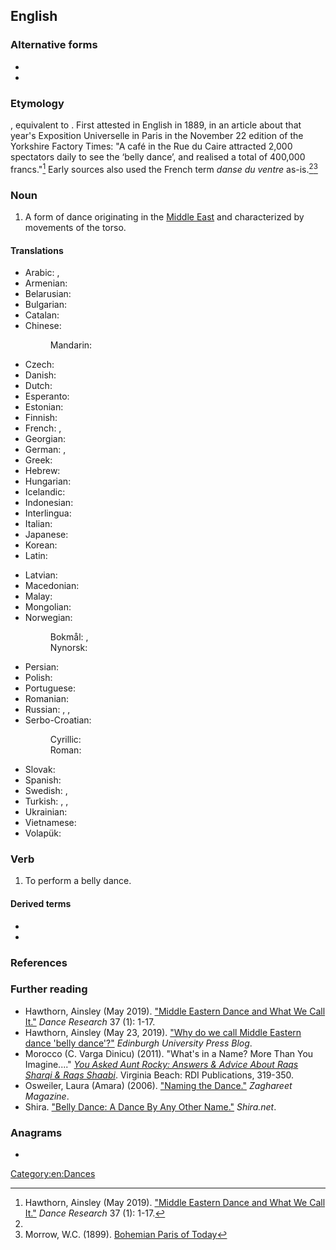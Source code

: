 {{also|bellydance|belly-dance}}
==English==
{{tea room|en|y=2019|m=June}}
{{wikipedia|belly dance}}

===Alternative forms===
* {{l|en|bellydance}}
* {{l|en|belly-dance}}

===Etymology===
{{calque|en|fr|danse du ventre}}, equivalent to {{af|en|belly|dance}}. First attested in English in 1889, in an article about that year's Exposition Universelle in Paris in the November 22 edition of the Yorkshire Factory Times: "A café in the Rue du Caire attracted 2,000 spectators daily to see the ‘belly dance’, and realised a total of 400,000 francs."<ref name=":0">Hawthorn, Ainsley (May 2019). [https://www.euppublishing.com/doi/full/10.3366/drs.2019.0250 "Middle Eastern Dance and What We Call It."] ''Dance Research'' 37 (1): 1-17.</ref> Early sources also used the French term ''danse du ventre'' as-is.<ref name=":0" /><ref>Morrow, W.C. (1899). [https://books.google.ca/books?id=iSr_CgAAQBAJ&q=belly+dance#v=snippet&q=belly%20dance&f=false Bohemian Paris of Today]</ref>

===Noun===
{{en-noun|~}}

# A form of dance originating in the [[Middle East]] and characterized by movements of the torso.

====Translations====
{{trans-top|form of dance}}
* Arabic: {{t|ar|رَقْص شَرْقِيّ|m}} {{qualifier|oriental dance}}, {{t|ar|رَقْص بَلَدِيّ|m}} {{qualifier|national dance}}
* Armenian: {{t+|hy|պորտապար}}
* Belarusian: {{t|be|танец жывата}}
* Bulgarian: {{t|bg|бели денс}}
* Catalan: {{t|ca|dansa oriental}}
* Chinese:
*: Mandarin: {{t+|cmn|肚皮舞|tr=dùpíwǔ|sc=Hani}}
* Czech: {{t|cs|břišní tanec|m}}
* Danish: {{t|da|mavedans}}
* Dutch: {{t+|nl|buikdans|m}}
* Esperanto: {{t|eo|ventra danco}}
* Estonian: {{t|et|kõhutants}}
* Finnish: {{t+|fi|vatsatanssi}}
* French: {{t+|fr|danse du ventre|f}}, {{t+|fr|danse orientale|f}}
* Georgian: {{t|ka|მუცლის ცეკვა}}
* German: {{t+|de|Bauchtanz|m}}, {{t|de|orientalischer Tanz|m}}
* Greek: {{t|el|χορός οριεντάλ|m}}
* Hebrew: {{t|he|מחול מזרחי}}
* Hungarian: {{t+|hu|hastánc}}
* Icelandic: {{t+|is|magadans|m}}
* Indonesian: {{t|id|tari perut}}
* Interlingua: {{t|ia|dansa de ventre}}
* Italian: {{t|it|danza del ventre|f}}
* Japanese: {{t|ja|ベリーダンス|tr=berīdansu}}
* Korean: {{t|ko|벨리댄스}}
* Latin: {{t|la|cordax|m}}
{{trans-mid}}
* Latvian: {{t|lv|vēderdejas}}
* Macedonian: {{t|mk|стомачен танц|m}}
* Malay: {{t|ms|tarian gelek}}
* Mongolian: {{t|mn|бэлхүүсний бүжиг}}
* Norwegian: {{t|no|orientalsk dans}}
*: Bokmål: {{t|nb|magedans|m}}, {{t|nb|mavedans|m}}
*: Nynorsk: {{t|nn|magedans|m}}
* Persian: {{t|fa|رقص عربی|tr=raqs 'arabi}} {{qualifier|Arabic dance}}
* Polish: {{t+|pl|taniec brzucha|m-in}}
* Portuguese: {{t+|pt|dança do ventre|f}}
* Romanian: {{t|ro|dans din buric}}
* Russian: {{t+|ru|та́нец живота́|m}}, {{t|ru|беллидэ́нс|m}}, {{t+|ru|беллида́нс|m}}
* Serbo-Croatian:
*: Cyrillic: {{t|sh|трбушни плес}}
*: Roman: {{t|sh|trbušni ples}}
* Slovak: {{t|sk|brušný tanec}}
* Spanish: {{t|es|danza del vientre|f}}
* Swedish: {{t+|sv|magdans|c}}, {{t+|sv|orientalisk dans}}
* Turkish: {{t+|tr|göbek dansı}}, {{t+|tr|oryantal dans}}, {{t+|tr|oryantal}}
* Ukrainian: {{t|uk|танець живота}}
* Vietnamese: {{t|vi|múa bụng}}
* Volapük: {{t|vo|bälidadanüd}}
{{trans-bottom}}

===Verb===
{{en-verb}}

# To perform a belly dance.

====Derived terms====
* {{l|en|belly dancer}}
* {{l|en|belly dancing}}

===References===
<references />

===Further reading===
* Hawthorn, Ainsley (May 2019). [https://www.euppublishing.com/doi/full/10.3366/drs.2019.0250 "Middle Eastern Dance and What We Call It."] ''Dance Research'' 37 (1): 1-17.
*Hawthorn, Ainsley (May 23, 2019). [https://euppublishingblog.com/2019/05/23/middle-eastern-dance-belly-dance/ "Why do we call Middle Eastern dance 'belly dance'?"] ''Edinburgh University Press Blog''.
*Morocco (C. Varga Dinicu) (2011). "What's in a Name? More Than You Imagine...." ''[https://books.google.ca/books/about/You_Asked_Aunt_Rocky_Answers_Advice_Abou.html?id=Vo6iAwAAQBAJ&redir_esc=y You Asked Aunt Rocky: Answers & Advice About Raqs Sharqi & Raqs Shaabi]''. Virginia Beach: RDI Publications, 319-350.
*Osweiler, Laura (Amara) (2006). [https://web.archive.org/web/20150910000344/http://amaradances.com/amara_articles/2006_naming.html "Naming the Dance."] ''Zaghareet Magazine''.
*Shira. [http://www.shira.net/musings/dance-by-any-other-name.htm "Belly Dance: A Dance By Any Other Name."] ''Shira.net''.

===Anagrams===
* {{anagrams|en|a=abcdeellny|call-by-need}}

[[Category:en:Dances]]